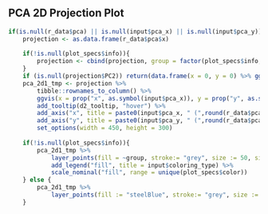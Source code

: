 
## PCA 2D Projection Plot

```r
if(is.null(r_data$pca) || is.null(input$pca_x) || is.null(input$pca_y)) return (data.frame(x = 0, y = 0) %>% ggvis(~x, ~y))
    projection <- as.data.frame(r_data$pca$x)
    
    if(!is.null(plot_specs$info)){
        projection <- cbind(projection, group = factor(plot_specs$info, levels = unique(plot_specs$info)))
    }
    if (is.null(projection$PC2)) return(data.frame(x = 0, y = 0) %>% ggvis(~x, ~y))
    pca_2d1_tmp <- projection %>% 
        tibble::rownames_to_column() %>%
        ggvis(x = prop("x", as.symbol(input$pca_x)), y = prop("y", as.symbol(input$pca_y)), key := ~rowname) %>%
        add_tooltip(d2_tooltip, "hover") %>%
        add_axis("x", title = paste0(input$pca_x, " (",round(r_data$pca_var_exp[as.numeric(gsub("PC","",input$pca_x))]*100, digits = 1), "%)")) %>% 
        add_axis("y", title = paste0(input$pca_y, " (",round(r_data$pca_var_exp[as.numeric(gsub("PC","",input$pca_y))]*100, digits = 1), "%)")) %>%
        set_options(width = 450, height = 300)
    
    if(!is.null(plot_specs$info)){
        pca_2d1_tmp %>% 
            layer_points(fill = ~group, stroke:= "grey", size := 50, size.hover := 200, fillOpacity := 0.6, fillOpacity.hover := 0.9, stroke.hover := "orange") %>% 
            add_legend("fill", title = input$coloring_type) %>%
            scale_nominal("fill", range = unique(plot_specs$color))
    } else {
        pca_2d1_tmp %>% 
            layer_points(fill := "steelBlue", stroke:= "grey", size := 50, size.hover := 200, fillOpacity := 0.6, fillOpacity.hover := 0.9, stroke.hover := "orange")
    }
```

